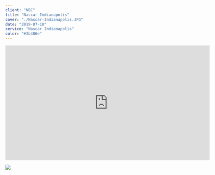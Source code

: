 ---
client: "NBC"
title: "Nascar Indianapolis"
cover: "./Nascar-Indianapolis.JPG"
date: "2019-07-10"
service: "Nascar Indianapolis"
color: "#3b486e"
---

<iframe title="vimeo-player" src="https://player.vimeo.com/video/357651142?h=37e6611db8" width="640" height="360" frameborder="0" allowfullscreen></iframe>

![](./Nascar-Indianapolis.JPG)
